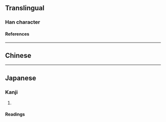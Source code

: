 {{character info}}
{{character info|0x2F92E}}
==Translingual==

===Han character===
{{Han char|rn=96|rad=玉|as=09|sn=13|four=15157|canj=MGQMY|ids=⿰𤣩毒}}

====References====
{{Han ref|kx=0736.230|dkj=21102|dj=1148.030|hdz=21125.060|uh=7447}}

----

==Chinese==
{{zh-see|玳|v}}

----

==Japanese==

===Kanji===
{{ja-kanji|grade=|rs=玉09}}

# {{rfdef|ja|sort=玉09}}

====Readings====
{{ja-readings
|goon=だい
|kanon=たい
|kun=[[たいまい]] (taimai)}}